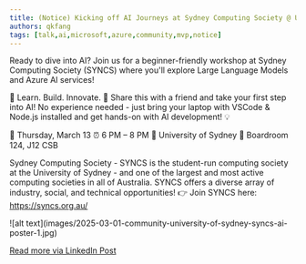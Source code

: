 ```yaml
---
title: (Notice) Kicking off AI Journeys at Sydney Computing Society @ Uni of Sydney
authors: qkfang
tags: [talk,ai,microsoft,azure,community,mvp,notice]
---
```




Ready to dive into AI? Join us for a beginner-friendly workshop at Sydney Computing Society (SYNCS) where you'll explore Large Language Models and Azure AI services! 

🔎 Learn. Build. Innovate. 📢 Share this with a friend and take your first step into AI! No experience needed - just bring your laptop with VSCode & Node.js installed and get hands-on with AI development! 💡

📅 Thursday, March 13
⏰ 6 PM – 8 PM
📍 University of Sydney
📍 Boardroom 124, J12 CSB

Sydney Computing Society - SYNCS is the student-run computing society at the University of Sydney - and one of the largest and most active computing societies in all of Australia. SYNCS offers a diverse array of industry, social, and technical opportunities! 👉 Join SYNCS here: https://syncs.org.au/

<div className="img-grid">
  <div className="img-item">
    ![alt text](images/2025-03-01-community-university-of-sydney-syncs-ai-poster-1.jpg)
  </div>
</div>

<a href="https://www.linkedin.com/posts/qkfang_syncs-azure-vscode-activity-7304799913463230464-PFv8" target="_blank">Read more via LinkedIn Post</a>
